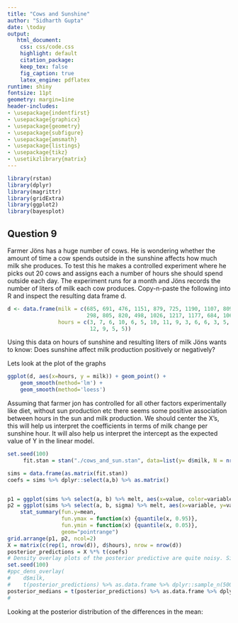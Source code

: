 ```yaml
---
title: "Cows and Sunshine"
author: "Sidharth Gupta"
date: \today
output:
   html_document:
    css: css/code.css
    highlight: default
    citation_package:
    keep_tex: false
    fig_caption: true
    latex_engine: pdflatex
runtime: shiny
fontsize: 11pt
geometry: margin=1ine
header-includes:
- \usepackage{indentfirst}
- \usepackage{graphicx}
- \usepackage{geometry}
- \usepackage{subfigure}
- \usepackage{amsmath}
- \usepackage{listings}
- \usepackage{tikz}
- \usetikzlibrary{matrix}
---
```


```r
library(rstan)
library(dplyr)
library(magrittr)
library(gridExtra)
library(ggplot2)
library(bayesplot)
```
## Question 9
Farmer Jöns has a huge number of cows. He is wondering whether the amount of time a cow spends outside in the sunshine affects how much milk she produces. To test this he makes a controlled experiment where he picks out 20 cows and assigns each a number of hours she should spend outside each day. The experiment runs for a month and Jöns records the number of liters of milk each cow produces. Copy-n-paste the following into R and inspect the resulting data frame d.
```r
d <- data.frame(milk = c(685, 691, 476, 1151, 879, 725, 1190, 1107, 809, 539,
                         298, 805, 820, 498, 1026, 1217, 1177, 684, 1061, 834),
                hours = c(3, 7, 6, 10, 6, 5, 10, 11, 9, 3, 6, 6, 3, 5, 8, 11, 
                          12, 9, 5, 5))
```
Using this data on hours of sunshine and resulting liters of milk Jöns wants to know: Does sunshine affect milk production positively or negatively?

Lets look at the plot of the graphs
```r
ggplot(d, aes(x=hours, y = milk)) + geom_point() + 
    geom_smooth(method='lm') +
    geom_smooth(method='loess')
```
Assuming that farmer jon has controlled for all other factors experimentally like diet, without sun production etc there seems some positive association between hours in the sun and milk production.
We should center the X's, this will help us interpret the coefficients in terms of milk change per sunshine hour. It will also help us interpret the intercept as the expected value of Y in the linear model.
```r
set.seed(100)
     fit.stan = stan("./cows_and_sun.stan", data=list(y= d$milk, N = nrow(d), x=d$hours), iter=5000, chains=4, cores=4)

```


```r
sims = data.frame(as.matrix(fit.stan))
coefs = sims %>% dplyr::select(a,b) %>% as.matrix()


p1 = ggplot(sims %>% select(a, b) %>% melt, aes(x=value, color=variable)) + geom_density()
p2 = ggplot(sims %>% select(a, b, sigma) %>% melt, aes(x=variable, y=value, color=variable)) + 
    stat_summary(fun.y=mean, 
                 fun.ymax = function(x) {quantile(x, 0.95)},
                 fun.ymin = function(x) {quantile(x, 0.05)},
                 geom="pointrange")
grid.arrange(p1, p2, ncol=2)
X = matrix(c(rep(1, nrow(d)), d$hours), nrow = nrow(d))
posterior_predictions = X %*% t(coefs)
# Density overlay plots of the posterior predictive are quite noisy. Since there are only 20 points
set.seed(100)
#ppc_dens_overlay(
#    d$milk, 
#    t(posterior_predictions) %>% as.data.frame %>% dplyr::sample_n(500) %>% as.matrix) + xlim(-30,30)
posterior_medians = t(posterior_predictions) %>% as.data.frame %>% dplyr::summarize_all(median)
# 
```
Looking at the posterior distribution of the differences in the mean: 

